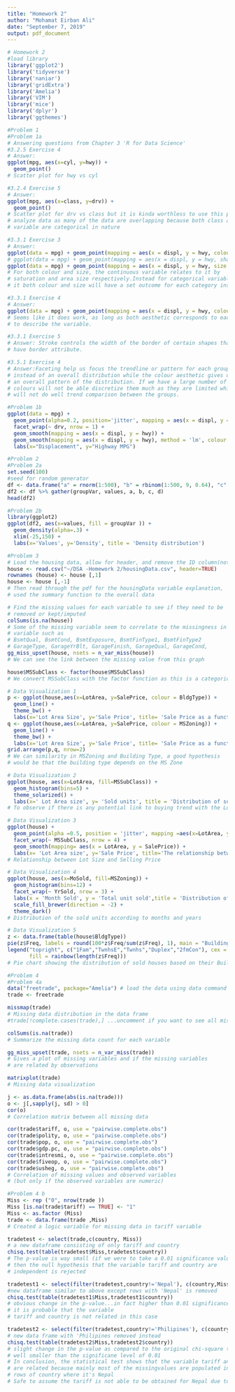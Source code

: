 ---
title: "Homework 2"
author: "Mohamat Eirban Ali"
date: "September 7, 2019"
output: pdf_document
---


```{r}

# Homework 2
#load library
library('ggplot2')
library('tidyverse')
library('naniar')
library('gridExtra')
library('Amelia')
library('VIM')
library('mice')
library('dplyr')
library('ggthemes')

#Problem 1
#Problem 1a
# Answering questions from Chapter 3 'R for Data Science'
#3.2.5 Exercise 4
# Answer:
ggplot(mpg, aes(x=cyl, y=hwy)) + 
  geom_point()
# Scatter plot for hwy vs cyl

#3.2.4 Exercise 5
# Answer:
ggplot(mpg, aes(x=class, y=drv)) + 
  geom_point()
# Scatter plot for drv vs class but it is kinda worthless to use this plot to 
# analyze data as many of the data are overlapping because both class and drv 
# variable are categorical in nature

#3.3.1 Exercise 3
# Answer:
ggplot(data = mpg) + geom_point(mapping = aes(x = displ, y = hwy, colour = cty))
# ggplot(data = mpg) + geom_point(mapping = aes(x = displ, y = hwy, shape = cty)) ==Error: A continuous variable can not be mapped to shape
ggplot(data = mpg) + geom_point(mapping = aes(x = displ, y = hwy, size = cty))
# For both colour and size, the continuous variable relates to it by 
# saturation and area size respectively.Instead for categorical variable, 
# it both colour and size will have a set outcome for each category instead of a scale.

#3.3.1 Exercise 4
# Answer:
ggplot(data = mpg) + geom_point(mapping = aes(x = displ, y = hwy, colour = cty, size = cty))
# Seems like it does work, as long as both aesthetic corresponds to each other 
# to describe the variable. 

#3.3.1 Exercise 5
# Answer: Stroke controls the width of the border of certain shapes that 
# have border attribute.

#3.5.1 Exercise 4
# Answer:Faceting help us focus the trendline or pattern for each group 
# instead of an overall distribution while the colour aesthetic gives us 
# an overall pattern of the distribution. If we have a large number of groups, 
# colours will not be able discretize them much as they are limited while facets 
# will not do well trend comparison between the groups.

#Problem 1b
ggplot(data = mpg) + 
  geom_point(alpha=0.2, position='jitter', mapping = aes(x = displ, y = hwy)) +
  facet_wrap(~ drv, nrow = 1) + 
  geom_smooth(mapping = aes(x = displ, y = hwy)) +
  geom_smooth(mapping = aes(x = displ, y = hwy), method = 'lm', colour = 'black',se=F) +
  labs(x="Displacement", y="Highway MPG")

#Problem 2
#Problem 2a
set.seed(100)
#seed for random generator
df <- data.frame("a" = rnorm(1:500), "b" = rbinom(1:500, 9, 0.64), "c" = rexp(10,1/25), "d" = rexp(500,1/25))
df2 <- df %>% gather(groupVar, values, a, b, c, d)
head(df2)

#Problem 2b
library(ggplot2)
ggplot(df2, aes(x=values, fill = groupVar )) + 
  geom_density(alpha=.3) +
  xlim(-25,150) +
  labs(x='Values', y='Density', title = 'Density distribution')

#Problem 3
# Load the housing data, allow for header, and remove the ID column(not relevant)
house <- read.csv("~/DSA -Homework 2/housingData.csv", header=TRUE)
rownames (house) <- house [,1]
house <- house [,-1]
# Then read through the pdf for the housingData variable explanation, 
# used the summary function to the overall data

# Find the missing values for each variable to see if they need to be 
# removed or kept/imputed
colSums(is.na(house))
# Some of the missing variable seem to correlate to the missingness in other 
# variable such as
# BsmtQual, BsmtCond, BsmtExposure, BsmtFinType1, BsmtFinType2
# GarageType, GarageYrBlt, GarageFinish, GarageQual, GarageCond, 
gg_miss_upset(house, nsets = n_var_miss(house))
# We can see the link between the missing value from this graph

house$MSSubClass <- factor(house$MSSubClass)
# We convert MSSubClass with the factor function as this is a categorical variable

# Data Visualization 1
p <- ggplot(house,aes(x=LotArea, y=SalePrice, colour = BldgType)) +
  geom_line() +
  theme_bw() +
  labs(x='Lot Area Size', y='Sale Price', title= 'Sale Price as a function of Lot Size')
q <- ggplot(house,aes(x=LotArea, y=SalePrice, colour = MSZoning)) +
  geom_line() +
  theme_bw() +
  labs(x='Lot Area Size', y='Sale Price', title= 'Sale Price as a function of Lot Size')
grid.arrange(p,q, nrow=2)
# We can similarity in MSZoning and Building Type, a good hypothesis 
# would be that the building type depends on the MS Zone

# Data Visualization 2
ggplot(house, aes(x=LotArea, fill=MSSubClass)) +
  geom_histogram(bins=5) +
  theme_solarized() +
  labs(x=' Lot Area size', y= 'Sold units', title = 'Distribution of sold unit based on their Lot Size')
# To observe if there is any potential link to buying trend with the Lot Size

# Data Visualization 3
ggplot(house) +
  geom_point(alpha =0.5, position = 'jitter', mapping =aes(x=LotArea, y=SalePrice)) +
  facet_wrap(~ MSSubClass, nrow = 4) +
  geom_smooth(mapping= aes(x = LotArea, y = SalePrice)) +
  labs(x= 'Lot Area size', y='Sale Price', title='The relationship between Sale Price and Lot Size for each MSSubClass')
# Relationship between Lot Size and Selling Price

# Data Visualization 4
ggplot(house, aes(x=MoSold, fill=MSZoning)) +
  geom_histogram(bins=12) +
  facet_wrap(~ YrSold, nrow = 3) +
  labs(x = 'Month Sold', y = 'Total unit sold',title = 'Distribution of sold houses based on months and years') +
  scale_fill_brewer(direction = -2) + 
  theme_dark()
# Distribution of the sold units according to months and years

# Data Visualization 5
z <- data.frame(table(house$BldgType))
pie(z$Freq, labels = round(100*z$Freq/sum(z$Freq), 1), main = "Building Type sold",col = rainbow(length(z$Freq)))
legend("topright", c("1Fam","TwnhsE","Twnhs","Duplex","2fmCon"), cex = 1,
       fill = rainbow(length(z$Freq)))
# Pie chart showing the distribution of sold houses based on their Building Type

#Problem 4
#Problem 4a
data("freetrade", package="Amelia") # load the data using data command
trade <- freetrade

missmap(trade)
# Missing data distribution in the data frame
#trade[!complete.cases(trade),] ...uncomment if you want to see all missing data rows

colSums(is.na(trade))
# Summarize the missing data count for each variable

gg_miss_upset(trade, nsets = n_var_miss(trade))
# Gives a plot of missing variables and if the missing variables 
# are related by observations

matrixplot(trade)
# Missing data visualization

j <- as.data.frame(abs(is.na(trade)))
o <- j[,sapply(j, sd) > 0]
cor(o)
# Correlation matrix between all missing data

cor(trade$tariff, o, use = "pairwise.complete.obs")
cor(trade$polity, o, use = "pairwise.complete.obs")
cor(trade$pop, o, use = "pairwise.complete.obs")
cor(trade$gdp.pc, o, use = "pairwise.complete.obs")
cor(trade$intresmi, o, use = "pairwise.complete.obs")
cor(trade$fiveop, o, use = "pairwise.complete.obs")
cor(trade$usheg, o, use = "pairwise.complete.obs")
# Correlation of missing values and observed variables
# (but only if the observed variables are numeric)

#Problem 4 b
Miss <- rep ("0", nrow(trade )) 
Miss [is.na(trade$tariff) == TRUE] <- "1" 
Miss <- as.factor (Miss)  
trade <- data.frame(trade ,Miss)
# Created a logic variable for missing data in tariff variable

tradetest <- select(trade,c(country, Miss)) 
# a new dataframe consisting of only tariff and country
chisq.test(table(tradetest$Miss,tradetest$country))
# The p-value is way small (if we were to take a 0.01 significance value), 
# then the null hypothesis that the variable tariff and country are 
# independent is rejected

tradetest1 <- select(filter(tradetest,country!='Nepal'), c(country,Miss)) 
#new dataframe similar to above except rows with 'Nepal' is removed
chisq.test(table(tradetest1$Miss,tradetest1$country))
# obvious change in the p-value...in fact higher than 0.01 significance level; 
# it is probable that the variable
# tariff and country is not related in this case

tradetest2 <- select(filter(tradetest,country!='Philipines'), c(country,Miss)) 
# new data frame with 'Philipines removed instead
chisq.test(table(tradetest2$Miss,tradetest2$country))  
# slight change in the p-value as compared to the original chi-square test...
# well smaller than the significane level of 0.01
# In conclusion, the statistical test shows that the variable tariff and country
# are related because mainly most of the missingvalues are populated in 
# rows of country where it's Nepal
# Safe to assume the tariff is not able to be obtained for Nepal due to some challenges


```


